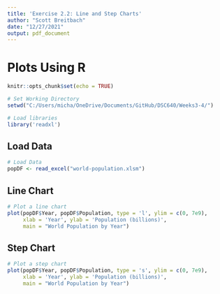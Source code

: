 ```yaml
---
title: 'Exercise 2.2: Line and Step Charts'
author: "Scott Breitbach"
date: "12/27/2021"
output: pdf_document
---
```


# Plots Using **R**

```r
knitr::opts_chunk$set(echo = TRUE)

# Set Working Directory
setwd("C:/Users/micha/OneDrive/Documents/GitHub/DSC640/Weeks3-4/")

# Load libraries
library('readxl')

```

## Load Data

```r
# Load Data
popDF <- read_excel("world-population.xlsm")

```
\pagebreak

## Line Chart

```r
# Plot a line chart
plot(popDF$Year, popDF$Population, type = 'l', ylim = c(0, 7e9),
     xlab = 'Year', ylab = 'Population (billions)', 
     main = "World Population by Year")

```
\pagebreak

## Step Chart

```r
# Plot a step chart
plot(popDF$Year, popDF$Population, type = 's', ylim = c(0, 7e9),
     xlab = 'Year', ylab = 'Population (billions)', 
     main = "World Population by Year")

```
